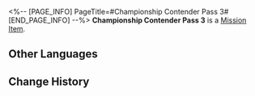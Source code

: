<%-- [PAGE_INFO]
PageTitle=#Championship Contender Pass 3#
[END_PAGE_INFO] --%>
{{Item Infobox
|id          = 140290
|image       = Item Championship Contender Pass 3.png
|type        = Mission Item
|invCategory = Missions
|rarity      = 3
|effect      = 
|description = One of three passes required to challenge the championship contender in the Victory Zone of Herta Space Station. With Herta's reluctant consent, the Aetherium Wars Tournament Association revamped the space station and set up obstacles for the players.
}}
'''Championship Contender Pass 3''' is a [[Mission Item]].

==Other Languages==
{{Other Languages
|en   = Championship Contender Pass 3
|zhs  = 三号冠军候补凭证
|zht  = 三號冠軍候補憑證
|ja   = チャンピオン候補パス・3号
|ko   = 우승 후보 허가증 3
|es   = Pase de aspirante al título n.º 3
|fr   = Pass du tournoi&nbsp;3
|ru   = Пропуск претендента на чемпионство 3
|th   = ใบรับรองผู้ท้าชิงตำแหน่งแชมป์ 3
|vi   = Chứng Nhận Ứng Cử Viên Vô Địch Số 3
|de   = Pass für Meisterschaftsanwärter Nr.&nbsp;3
|id   = Izin Akses Kandidat Juara 3
|pt   = CriptoChave do Campeonato 3
}}

==Change History==
{{Change History|1.4}}